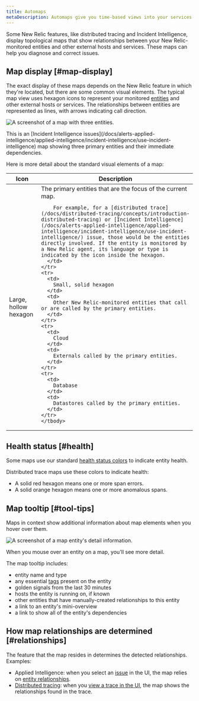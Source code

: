```yaml
---
title: Automaps
metaDescription: Automaps give you time-based views into your services.
---
```


Some New Relic features, like distributed tracing and Incident Intelligence, display topological maps that show relationships between your New Relic-monitored entities and other external hosts and services. These maps can help you diagnose and correct issues. 

## Map display [#map-display]

The exact display of these maps depends on the New Relic feature in which they're located, but there are some common visual elements. The typical map view uses hexagon icons to represent your monitored [entities](/docs/new-relic-one/use-new-relic-one/core-concepts/what-entity-new-relic) and other external hosts or services. The relationships between entities are represented as lines, with arrows indicating call direction. 

![A screenshot of a map with three entities.](./images/context-map-three-entities.png "A context map with three entities.")

<figcaption>This is an [Incident Intelligence issues](/docs/alerts-applied-intelligence/applied-intelligence/incident-intelligence/use-incident-intelligence) map showing three primary entities and their immediate dependencies.</figcaption>

Here is more detail about the standard visual elements of a map: 

<table>
  <thead>
    <tr>
      <th style={{ width: "200px" }}>
        Icon
      </th>
      <th>
        Description
      </th>
    </tr>
  </thead>
    <tbody>
    <tr>
      <td>
        Large, hollow hexagon
      </td>
      <td>
        The primary entities that are the focus of the current map. 
        
        For example, for a [distributed trace](/docs/distributed-tracing/concepts/introduction-distributed-tracing) or [Incident Intelligence](/docs/alerts-applied-intelligence/applied-intelligence/incident-intelligence/use-incident-intelligence/) issue, those would be the entities directly involved. If the entity is monitored by a New Relic agent, its language or type is indicated by the icon inside the hexagon.
      </td>
    </tr>
    <tr>
      <td>
        Small, solid hexagon
      </td>
      <td>
        Other New Relic-monitored entities that call or are called by the primary entities.
      </td>
    </tr>
    <tr>
      <td>
        Cloud
      </td>
      <td>
        Externals called by the primary entities.
      </td>
    </tr>
    <tr>
      <td>
        Database
      </td>
      <td>
        Datastores called by the primary entities.
      </td>
    </tr>    
    </tbody>
</table>

## Health status [#health]

Some maps use our standard [health status colors](/docs/alerts-applied-intelligence/new-relic-alerts/alert-conditions/view-entity-health-status-find-entities-without-alert-conditions/#colors) to indicate entity health. 

Distributed trace maps use these colors to indicate health:
    
  * A solid red hexagon means one or more span errors.
  * A solid orange hexagon means one or more anomalous spans.

## Map tooltip [#tool-tips]

Maps in context show additional information about map elements when you hover over them.

![A screenshot of a map entity's detail information.](./images/context-map-entity-detail.png "A map entity's detail information.")

<figcaption>When you mouse over an entity on a map, you'll see more detail.</figcaption>

The map tooltip includes:

* entity name and type
* any essential [tags](/docs/new-relic-one/use-new-relic-one/core-concepts/use-tags-help-organize-find-your-data) present on the entity
* golden signals from the last 30 minutes
* hosts the entity is running on, if known
* other entities that have manually-created relationships to this entity
* a link to an entity's mini-overview
* a link to show all of the entity's dependencies


## How map relationships are determined [#relationships]

The feature that the map resides in determines the detected relationships. Examples: 

* Applied Intelligence: when you select an [issue](/docs/alerts-applied-intelligence/applied-intelligence/incident-intelligence/use-incident-intelligence/#issue-summary) in the UI, the map relies on [entity relationships](/docs/apis/nerdgraph/examples/nerdgraph-relationships-api-tutorial).
* [Distributed tracing](/docs/distributed-tracing/concepts/introduction-distributed-tracing): when you [view a trace in the UI](/docs/distributed-tracing/ui-data/understand-use-distributed-tracing-ui#trace-map), the map shows the relationships found in the trace.
